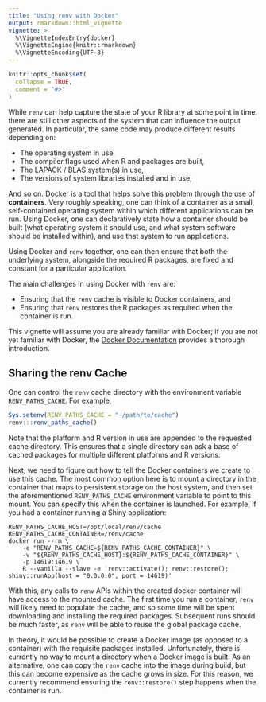 ```yaml
---
title: "Using renv with Docker"
output: rmarkdown::html_vignette
vignette: >
  %\VignetteIndexEntry{docker}
  %\VignetteEngine{knitr::rmarkdown}
  %\VignetteEncoding{UTF-8}
---
```


```r
knitr::opts_chunk$set(
  collapse = TRUE,
  comment = "#>"
)
```

While `renv` can help capture the state of your R library at some point in time,
there are still other aspects of the system that can influence the output
generated. In particular, the same code may produce different results depending
on:

- The operating system in use,
- The compiler flags used when R and packages are built,
- The LAPACK / BLAS system(s) in use,
- The versions of system libraries installed and in use,

And so on. [Docker](https://www.docker.com/) is a tool that helps solve this
problem through the use of __containers__. Very roughly speaking, one can think
of a container as a small, self-contained operating system within which
different applications can be run. Using Docker, one can declaratively state how
a container should be built (what operating system it should use, and what
system software should be installed within), and use that system to run
applications.

Using Docker and `renv` together, one can then ensure that both the underlying
system, alongside the required R packages, are fixed and constant for a
particular application.

The main challenges in using Docker with `renv` are:

- Ensuring that the `renv` cache is visible to Docker containers, and
- Ensuring that `renv` restores the R packages as required when the
  container is run.

This vignette will assume you are already familiar with Docker; if you are not
yet familiar with Docker, the [Docker Documentation](https://docs.docker.com/)
provides a thorough introduction.


## Sharing the renv Cache

One can control the `renv` cache directory with the environment variable
`RENV_PATHS_CACHE`. For example,

```r
Sys.setenv(RENV_PATHS_CACHE = "~/path/to/cache")
renv:::renv_paths_cache()
```

Note that the platform and R version in use are appended to the requested
cache directory. This ensures that a single directory can ask a base of
cached packages for multiple different platforms and R versions.

Next, we need to figure out how to tell the Docker containers we create
to use this cache. The most common option here is to mount a directory
in the container that maps to persistent storage on the host system, and
then set the aforementioned `RENV_PATHS_CACHE` environment variable to
point to this mount. You can specify this when the container is launched.
For example, if you had a container running a Shiny application:

```
RENV_PATHS_CACHE_HOST=/opt/local/renv/cache
RENV_PATHS_CACHE_CONTAINER=/renv/cache
docker run --rm \
    -e "RENV_PATHS_CACHE=${RENV_PATHS_CACHE_CONTAINER}" \
    -v "${RENV_PATHS_CACHE_HOST}:${RENV_PATHS_CACHE_CONTAINER}" \
    -p 14619:14619 \
    R --vanilla --slave -e 'renv::activate(); renv::restore(); shiny::runApp(host = "0.0.0.0", port = 14619)'
```

With this, any calls to `renv` APIs within the created docker container will
have access to the mounted cache. The first time you run a container, `renv`
will likely need to populate the cache, and so some time will be spent
downloading and installing the required packages. Subsequent runs should be much
faster, as `renv` will be able to reuse the global package cache.

In theory, it would be possible to create a Docker image (as opposed to a
container) with the requisite packages installed. Unfortunately, there is
currently no way to mount a directory when a Docker image is built. As an
alternative, one can copy the `renv` cache into the image during build, but
this can become expensive as the cache grows in size. For this reason,
we currently recommend ensuring the `renv::restore()` step happens when
the container is run.


